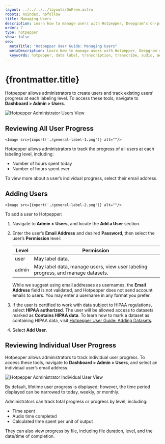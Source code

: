 ```yaml
---
layout: ../../../../layouts/OnPrem.astro
robots: noindex, nofollow
title: Managing Users
description: Learn how to manage users with Hotpepper, Deepgram's on-premises data labeling tool.
order: 7
type: hotpepper
show: false
seo:
  metaTitle: "Hotpepper User Guide: Managing Users"
  metaDescription: Learn how to manage users with Hotpepper, Deepgram's on-premises data labeling tool.
  keywords: hotpepper, data label, transcription, transcribe, audio, adminstrator, add user, manage user, user progress, track user
---
```



# {frontmatter.title}

Hotpepper allows administrators to create users and track existing users’ progress at each labeling level. To access these tools, navigate to **Dashboard > Admin > Users**.

<div class="screenshot">
	<Image src={import("./hotpepper-cholula-manage-users.png")} alt="Hotpepper Administrator Users View" />
</div>

<div class="annotated">

## Reviewing All User Progress

    <Image src={import('./general-label-1.png')} alt=""/>

</div>

Hotpepper allows administrators to track the progress of all users at each labeling level, including:

- Number of hours spent today
- Number of hours spent ever

To view more about a user’s individual progress, select their email address.

<div class="annotated">

## Adding Users

    <Image src={import('./general-label-2.png')} alt=""/>

</div>

To add a user to Hotpepper:

1. Navigate to **Admin > Users**, and locate the **Add a User** section.

2. Enter the user’s **Email Address** and desired **Password**, then select the user’s **Permission** level:

   | Level | Permission                                                                      |
   | ----- | ------------------------------------------------------------------------------- |
   | user  | May label data.                                                                 |
   | admin | May label data, manage users, view user labeling progress, and manage datasets. |

   <Alert type="info">

   While we suggest using email addresses as usernames, the **Email Address** field is not validated, and Hotpepper does not send account emails to users. You may enter a username in any format you prefer.

   </Alert>

3. If the user is certified to work with data subject to HIPAA regulations, select **HIPAA authorized**. The user will be allowed access to datasets marked as **Contains HIPAA data**. To learn how to mark a dataset as containing HIPAA data, visit [Hotpepper User Guide: Adding Datasets](/on-prem/optional-components/hotpepper/managing-datasets/#adding-datasets).

4. Select **Add User**.

## Reviewing Individual User Progress

Hotpepper allows administrators to track individual user progress. To access these tools, navigate to **Dashboard > Admin > Users**, and select an individual user’s email address.

<div class="screenshot">
	<Image src={import("./hotpepper-cholula-review-user.png")} alt="Hotpepper Administrator Individual User View" />
</div>

By default, lifetime user progress is displayed; however, the time period displayed can be narrowed to today, weekly, or monthly.

Administrators can track total progress or progress by level, including:

- Time spent
- Audio time completed
- Calculated time spent per unit of output

They can also view progress by file, including file duration, level, and the date/time of completion.
